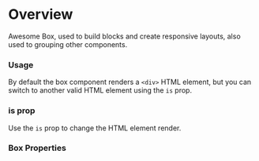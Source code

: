 
<Meta title="Button docs" of={BoxStories} />

# Overview

Awesome Box, used to build blocks and create responsive layouts, also used to grouping other components.

### Usage

By default the box component renders a `<div>` HTML element, but you can switch to another valid HTML element using the `is` prop.

<Canvas>
  <Story of={BoxStories.Default} />
</Canvas>

### is prop

Use the `is` prop to change the HTML element render.

<Canvas>
  <Story of={BoxStories.Span} />
</Canvas>

### Box Properties

<Controls of={BoxStories.Default} />
